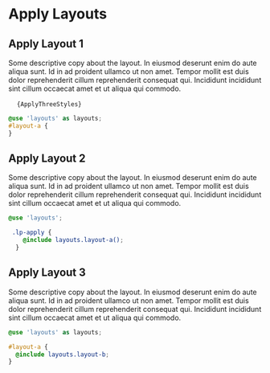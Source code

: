
# Apply Layouts

## Apply Layout 1

Some descriptive copy about the layout. In eiusmod deserunt enim do aute aliqua sunt. Id in ad proident ullamco ut non amet. Tempor mollit est duis dolor reprehenderit cillum reprehenderit consequat qui. Incididunt incididunt sint cillum occaecat amet et ut aliqua qui commodo.

<ApplyOne />

<pre>
  <code className="language-scss">{ApplyThreeStyles}</code>
</pre>

```scss
@use 'layouts' as layouts;
#layout-a {
}
```

## Apply Layout 2

Some descriptive copy about the layout. In eiusmod deserunt enim do aute aliqua sunt. Id in ad proident ullamco ut non amet. Tempor mollit est duis dolor reprehenderit cillum reprehenderit consequat qui. Incididunt incididunt sint cillum occaecat amet et ut aliqua qui commodo.


<ApplyTwo />

```scss:title=styles.scss
@use 'layouts';

 .lp-apply {
    @include layouts.layout-a();
  }
```

## Apply Layout 3

Some descriptive copy about the layout. In eiusmod deserunt enim do aute aliqua sunt. Id in ad proident ullamco ut non amet. Tempor mollit est duis dolor reprehenderit cillum reprehenderit consequat qui. Incididunt incididunt sint cillum occaecat amet et ut aliqua qui commodo.


<ApplyThree />

```scss:title=styles.scss
@use 'layouts' as layouts;

#layout-a {
  @include layouts.layout-b;
}
```

<script src="https://admiss.info/acquia-template/alr-plugins.js"></script>
<script src="https://admiss.info/acquia-template/alr-global.js"></script>
<script src="https://admiss.info/acquia-template/alr-landing-page.js"></script>
